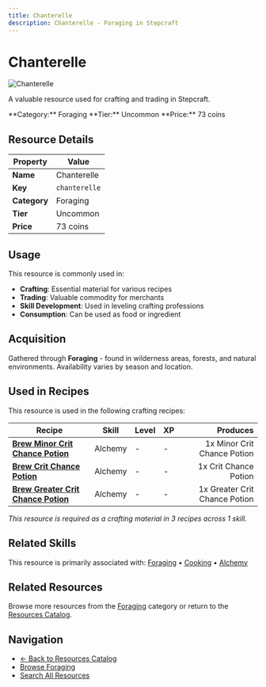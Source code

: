 ```yaml
---
title: Chanterelle
description: Chanterelle - Foraging in Stepcraft
---
```


# Chanterelle

<div className="flex items-start gap-6 mb-8">
  <div className="flex-shrink-0">
    <img src="/assets/resources/foraging/chanterelle_mushroom.png" alt="Chanterelle" className="w-24 h-24 border rounded-lg" />
  </div>
  <div className="flex-1">
    <div className="space-y-2">
      <p className="text-lg text-muted-foreground">A valuable resource used for crafting and trading in Stepcraft.</p>
      <div className="flex flex-wrap gap-4 text-sm">
        <span className="px-2 py-1 bg-blue-100 dark:bg-blue-900 rounded-md">
          **Category:** Foraging
        </span>
        <span className="px-2 py-1 bg-green-100 dark:bg-green-900 rounded-md">
          **Tier:** Uncommon
        </span>
        <span className="px-2 py-1 bg-green-100 dark:bg-green-900 rounded-md">
          **Price:** 73 coins
        </span>
      </div>
    </div>
  </div>
</div>

## Resource Details

| Property | Value |
|----------|-------|
| **Name** | Chanterelle |
| **Key** | `chanterelle` |
| **Category** | Foraging |
| **Tier** | Uncommon |
| **Price** | 73 coins |


## Usage

This resource is commonly used in:

- **Crafting**: Essential material for various recipes
- **Trading**: Valuable commodity for merchants
- **Skill Development**: Used in leveling crafting professions
- **Consumption**: Can be used as food or ingredient



## Acquisition

Gathered through **Foraging** - found in wilderness areas, forests, and natural environments. Availability varies by season and location.


## Used in Recipes

This resource is used in the following crafting recipes:

| Recipe | Skill | Level | XP | Produces |
|--------|-------|-------|----|---------:|
| **[Brew Minor Crit Chance Potion](/docs/items/individual/minor_crit_chance_potion)** | Alchemy | - | - | 1x Minor Crit Chance Potion |
| **[Brew Crit Chance Potion](/docs/items/individual/crit_chance_potion)** | Alchemy | - | - | 1x Crit Chance Potion |
| **[Brew Greater Crit Chance Potion](/docs/items/individual/greater_crit_chance_potion)** | Alchemy | - | - | 1x Greater Crit Chance Potion |

*This resource is required as a crafting material in 3 recipes across 1 skill.*


## Related Skills

This resource is primarily associated with: [Foraging](/docs/skills/individual/foraging) • [Cooking](/docs/skills/individual/cooking) • [Alchemy](/docs/skills/individual/alchemy)

## Related Resources

Browse more resources from the [Foraging](/docs/resources#foraging) category or return to the [Resources Catalog](/docs/resources).

## Navigation

- [← Back to Resources Catalog](/docs/resources)
- [Browse Foraging](/docs/resources#foraging)
- [Search All Resources](/search)
